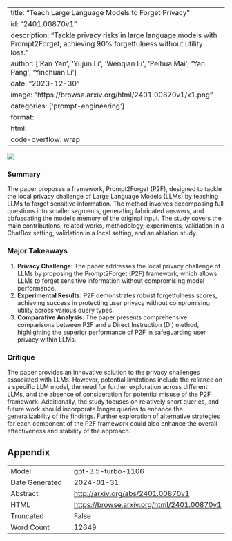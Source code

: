
---
title: "Teach Large Language Models to Forget Privacy"
id: "2401.00870v1"
description: "Tackle privacy risks in large language models with Prompt2Forget, achieving 90% forgetfulness without utility loss."
author: ['Ran Yan', 'Yujun Li', 'Wenqian Li', 'Peihua Mai', 'Yan Pang', 'Yinchuan Li']
date: "2023-12-30"
image: "https://browse.arxiv.org/html/2401.00870v1/x1.png"
categories: ['prompt-engineering']
format:
  html:
    code-overflow: wrap
---

![](https://browse.arxiv.org/html/2401.00870v1/x1.png)

### Summary
The paper proposes a framework, Prompt2Forget (P2F), designed to tackle the local privacy challenge of Large Language Models (LLMs) by teaching LLMs to forget sensitive information. The method involves decomposing full questions into smaller segments, generating fabricated answers, and obfuscating the model's memory of the original input. The study covers the main contributions, related works, methodology, experiments, validation in a ChatBox setting, validation in a local setting, and an ablation study.


### Major Takeaways
1. **Privacy Challenge**: The paper addresses the local privacy challenge of LLMs by proposing the Prompt2Forget (P2F) framework, which allows LLMs to forget sensitive information without compromising model performance.
2. **Experimental Results**: P2F demonstrates robust forgetfulness scores, achieving success in protecting user privacy without compromising utility across various query types.
3. **Comparative Analysis**: The paper presents comprehensive comparisons between P2F and a Direct Instruction (DI) method, highlighting the superior performance of P2F in safeguarding user privacy within LLMs.


### Critique
The paper provides an innovative solution to the privacy challenges associated with LLMs. However, potential limitations include the reliance on a specific LLM model, the need for further exploration across different LLMs, and the absence of consideration for potential misuse of the P2F framework. Additionally, the study focuses on relatively short queries, and future work should incorporate longer queries to enhance the generalizability of the findings. Further exploration of alternative strategies for each component of the P2F framework could also enhance the overall effectiveness and stability of the approach.

## Appendix

|          |          |
|----------|----------|
| Model     | gpt-3.5-turbo-1106       |
| Date Generated     | 2024-01-31       |
| Abstract | [http://arxiv.org/abs/2401.00870v1](http://arxiv.org/abs/2401.00870v1)        |
| HTML     | [https://browse.arxiv.org/html/2401.00870v1](https://browse.arxiv.org/html/2401.00870v1)       |
| Truncated       | False       |
| Word Count       | 12649       |
